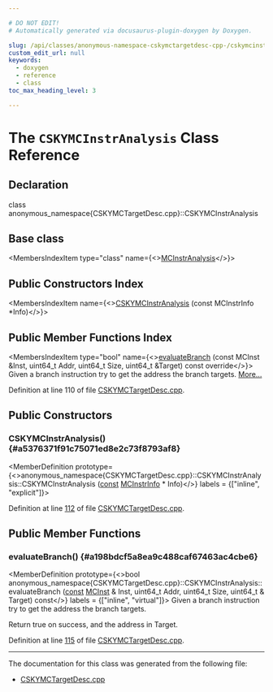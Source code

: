 ```yaml
---

# DO NOT EDIT!
# Automatically generated via docusaurus-plugin-doxygen by Doxygen.

slug: /api/classes/anonymous-namespace-cskymctargetdesc-cpp-/cskymcinstranalysis
custom_edit_url: null
keywords:
  - doxygen
  - reference
  - class
toc_max_heading_level: 3

---
```





# The `CSKYMCInstrAnalysis` Class Reference

<DoxygenPage pluginConfig={pluginConfig}>



## Declaration

<CodeBlock>class anonymous_namespace{CSKYMCTargetDesc.cpp}::CSKYMCInstrAnalysis</CodeBlock>

## Base class

<MembersIndex>

<MembersIndexItem
  type="class"
  name={<><a href="/docs/api/classes/llvm/mcinstranalysis">MCInstrAnalysis</a></>}>
</MembersIndexItem>

</MembersIndex>

## Public Constructors Index

<MembersIndex>

<MembersIndexItem
  name={<><a href="#a5376371f91c75071ed8e2c73f8793af8">CSKYMCInstrAnalysis</a> (const MCInstrInfo &#42;Info)</>}>
</MembersIndexItem>

</MembersIndex>

## Public Member Functions Index

<MembersIndex>

<MembersIndexItem
  type="bool"
  name={<><a href="#a198bdcf5a8ea9c488caf67463ac4cbe6">evaluateBranch</a> (const MCInst &amp;Inst, uint64&#95;t Addr, uint64&#95;t Size, uint64&#95;t &amp;Target) const override</>}>
Given a branch instruction try to get the address the branch targets. <a href="#a198bdcf5a8ea9c488caf67463ac4cbe6">More...</a>
</MembersIndexItem>

</MembersIndex>


Definition at line 110 of file <a href="/docs/api/files/lib/lib/target/lib/target/csky/lib/target/csky/mctargetdesc/cskymctargetdesc-cpp">CSKYMCTargetDesc.cpp</a>.

<SectionDefinition>

## Public Constructors

### CSKYMCInstrAnalysis() {#a5376371f91c75071ed8e2c73f8793af8}

<MemberDefinition
  prototype={<>anonymous&#95;namespace&#123;CSKYMCTargetDesc.cpp&#125;::CSKYMCInstrAnalysis::CSKYMCInstrAnalysis (<a href="/docs/api/files/lib/lib/target/lib/target/aarch64/aarch64promoteconstant-cpp/#a90f8350fecae261c25be85d38b451bff">const</a> <a href="/docs/api/classes/llvm/mcinstrinfo">MCInstrInfo</a> &#42; Info)</>}
  labels = {["inline", "explicit"]}>

Definition at line <a href="/docs/api/files/lib/lib/target/lib/target/csky/lib/target/csky/mctargetdesc/cskymctargetdesc-cpp/#l00112">112</a> of file <a href="/docs/api/files/lib/lib/target/lib/target/csky/lib/target/csky/mctargetdesc/cskymctargetdesc-cpp">CSKYMCTargetDesc.cpp</a>.
</MemberDefinition>

</SectionDefinition>

<SectionDefinition>

## Public Member Functions

### evaluateBranch() {#a198bdcf5a8ea9c488caf67463ac4cbe6}

<MemberDefinition
  prototype={<>bool anonymous&#95;namespace&#123;CSKYMCTargetDesc.cpp&#125;::CSKYMCInstrAnalysis::evaluateBranch (<a href="/docs/api/files/lib/lib/target/lib/target/aarch64/aarch64promoteconstant-cpp/#a90f8350fecae261c25be85d38b451bff">const</a> <a href="/docs/api/classes/llvm/mcinst">MCInst</a> &amp; Inst, uint64&#95;t Addr, uint64&#95;t Size, uint64&#95;t &amp; Target) const</>}
  labels = {["inline", "virtual"]}>
Given a branch instruction try to get the address the branch targets.

Return true on success, and the address in Target.

Definition at line <a href="/docs/api/files/lib/lib/target/lib/target/csky/lib/target/csky/mctargetdesc/cskymctargetdesc-cpp/#l00115">115</a> of file <a href="/docs/api/files/lib/lib/target/lib/target/csky/lib/target/csky/mctargetdesc/cskymctargetdesc-cpp">CSKYMCTargetDesc.cpp</a>.
</MemberDefinition>

</SectionDefinition>

<hr/>

The documentation for this class was generated from the following file:

<ul>
<li><a href="/docs/api/files/lib/lib/target/lib/target/csky/lib/target/csky/mctargetdesc/cskymctargetdesc-cpp">CSKYMCTargetDesc.cpp</a></li>
</ul>

</DoxygenPage>
